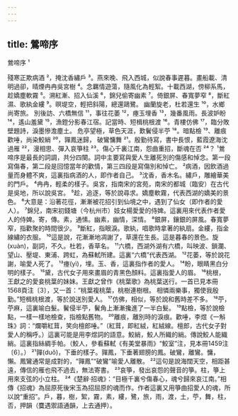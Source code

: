 ```yaml
---
---
---
```

title: 鶯啼序
---




鶯啼序 ¹

殘寒正欺病酒 ²，掩沈香繡戶 ³。燕來晚、飛入西城，似說春事遲暮。畫船載、清明過卻，晴煙冉冉吳宮樹 ⁴。念羈情遊蕩，隨風化為輕絮。十載西湖，傍柳系馬，趁嬌塵軟霧 ⁵。溯紅漸、招入仙溪 ⁶，錦兒偷寄幽素 ⁷。倚銀屏、春寬夢窄 ⁸，斷紅濕、歌紈金縷 ⁹。暝堤空，輕把斜陽，總還鷗鷺。 幽蘭旋老，杜若還生 ¹⁰，水鄉尚寄旅。 別後訪、六橋無信 ¹¹，事往花萎 ¹²，瘞玉埋香 ¹³，幾番風雨。長波妒盼 ¹⁴，遙山羞黛 ¹⁵，漁鐙分影春江宿。記當時、短楫桃根渡 ¹⁶。青樓仿佛 ¹⁷，臨分敗壁題詩，淚墨慘澹塵土。 危亭望極，草色天涯，歎鬢侵半苧 ¹⁸。暗點檢 ¹⁹、離痕歡唾，尚染鮫綃 ²⁰，嚲鳳迷歸， 破鸞慵舞 ²¹。殷勤待寫，書中長恨，藍霞遼海沈過雁 ²²，漫相思、彈入哀箏柱 ²³。傷心千裏江南，怨曲重招，斷魂在否 ²⁴？ ¹鶯啼序是最長的詞調，共分四闋。詞中主要寫與愛人生離死別的傷感和悼念。第一段寫傷春，第二段是回憶當年的歡情，第三四段是寫傷別和悼亡。 ²病酒，因飲酒過量而身體不爽，這裏指病酒的人，即作者自己。 ³沈香，香木名。繡戶，雕繪華美的門戶。 ⁴冉冉，輕柔的樣子。吳宮，指南宋的宮苑，南宋的都城（臨安）在古代是吳地，所以說吳宮。 ⁵趁，追逐，等於說尋求。嬌塵軟霧，代表西湖的嬌美的景色。 ⁶大意是：沿著花徑，漸漸被花招引到仙境之中，遇到了仙女（即作者的愛人）。 ⁷錦兒，南宋初錢塘（今杭州市）妓女楊愛愛的侍婢。這裏用來代表作者愛人的侍婢。寄，傳。素，通愫。幽素，幽情，深情。 ⁸銀屏，鑲銀的屏風。春寬夢窄，指歡聚的時間很少。 ⁹斷紅，指眼淚。歌紈，唱歌時拿著的紈扇。金縷，指金線繡的衣服。 ¹⁰這是說，花漸漸地凋謝了，草還在生長。這是暮春的景色。旋(xuàn)，副詞，不久。杜若，香草名。 ¹¹六橋，西湖外湖有六橋，叫映波、鎖瀾、望山、壓堤、東浦、跨虹，為蘇軾所建。這裏“六橋”代表西湖。 ¹²花萎，等於說花謝，喻愛人死了。 ¹³瘞(yì)，埋。玉、香，這裏指作者的愛人。 ¹⁴盼，眼睛黑白分明的樣子。 ¹⁵黛，古代女子用來畫眉的青黑色顏料。這裏指愛人的眉。 ¹⁶桃根，王獻之的愛妾桃葉的妹妹。王獻之曾作《桃葉歌》為桃葉送行。一首已見本冊1568頁注〔3〕，又一首：“桃葉複桃葉，桃樹連樹根。 相憐兩樂事，獨使我殷勤。”短楫桃根渡，等於說送別愛人。 ¹⁷仿佛，相似，等於說和舊時差不多。 ¹⁸苧，苧麻，這裏喻白髮。鬢侵半苧，鬢角上漸漸攙進了一半白髮。 ¹⁹點檢，等於說檢點，一樣一樣地檢查，指檢點舊物。 ²⁰離痕，離別時的淚痕。歡唾，李煜《一斛珠》詞：“爛嚼紅茸，笑向檀郎唾。”（紅茸，即紅絨，紅絨線。檀郎，古代女子對愛人的稱呼。）這裏可能是用李煜詞的語意。鮫綃，鮫人所織的綃。傳說鮫人能織綃。這裏指絲綢手帕。（鮫人，參看蘇軾《有美堂暴雨》“鮫室”注，見本冊1459注〔6〕。） ²¹嚲(duǒ)，下垂的樣子。嚲鳳，下垂著翅膀的鳳。破鸞，離鸞。慵，懶。鳳鸞通常是成對的，“嚲鳳”“破鸞”喻愛人離散。 ²²這句是說海闊天空，相距甚遠，傳信的雁也飛不過去，無法寄書。 ²³哀箏，發出哀怨的聲音的箏。柱，箏上用來支弦的小立柱。 ²⁴《楚辭·招魂》：“目極千裏兮傷春心，魂兮歸來哀江南。”相傳《招魂》為屈原死後宋玉為招屈原的魂而作。作者這裏又用箏曲招愛人的魂，所以說“重招”。戶，暮，樹，絮，霧，素，縷，鷺，旅，雨，渡，土，苧，舞，柱，否，押韻（麌遇禦語通韻，上去通押）。